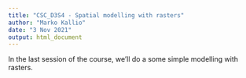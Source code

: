 ```yaml
---
title: "CSC_D3S4 - Spatial modelling with rasters"
author: "Marko Kallio"
date: "3 Nov 2021"
output: html_document
---
```




In the last session of the course, we'll do a some simple modelling with rasters.

```r

```

